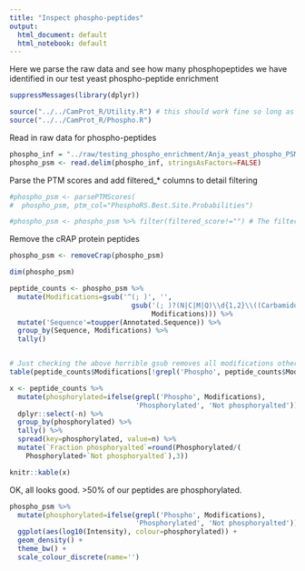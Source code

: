 ```yaml
---
title: "Inspect phospho-peptides"
output:
  html_document: default
  html_notebook: default
---
```


Here we parse the raw data and see how many phosphopeptides we have identified in our test yeast phospho-peptide enrichment
```r
suppressMessages(library(dplyr))

source("../../CamProt_R/Utility.R") # this should work fine so long as you have the CamProt_R repo in the same directory as this repo
source("../../CamProt_R/Phospho.R")

```

Read in raw data for phospho-peptides
```r
phospho_inf = "../raw/testing_phospho_enrichment/Anja_yeast_phospho_PSMs.txt"
phospho_psm <- read.delim(phospho_inf, stringsAsFactors=FALSE)
```

Parse the PTM scores and add filtered_* columns to detail filtering 
```r
#phospho_psm <- parsePTMScores(
#  phospho_psm, ptm_col="PhosphoRS.Best.Site.Probabilities")

#phospho_psm <- phospho_psm %>% filter(filtered_score!="") # The filtering doesn't actually take place until this step 
```

Remove the cRAP protein peptides
```r
phospho_psm <- removeCrap(phospho_psm)
```

```r
dim(phospho_psm)
```

```r
peptide_counts <- phospho_psm %>%
  mutate(Modifications=gsub('^(; )', '',
                              gsub('(; )?(N|C|M|Q)\\d{1,2}\\((Carbamidomethyl|Deamidated|Oxidation|Deamidated)\\)', '', 
                                   Modifications))) %>%
  mutate('Sequence'=toupper(Annotated.Sequence)) %>%
  group_by(Sequence, Modifications) %>%
  tally()


# Just checking the above horrible gsub removes all modifications other than Phospho
table(peptide_counts$Modifications[!grepl('Phospho', peptide_counts$Modifications)])

x <- peptide_counts %>%
  mutate(phosphorylated=ifelse(grepl('Phospho', Modifications),
                               'Phosphorylated', 'Not phosphoryalted')) %>%
  dplyr::select(-n) %>%
  group_by(phosphorylated) %>%
  tally() %>%
  spread(key=phosphorylated, value=n) %>%
  mutate(`Fraction phosphoryalted`=round(Phosphorylated/(
    Phosphorylated+`Not phosphoryalted`),3))

knitr::kable(x)


```
OK, all looks good. >50% of our peptides are phosphorylated.
```r
phospho_psm %>%
  mutate(phosphorylated=ifelse(grepl('Phospho', Modifications),
                               'Phosphorylated', 'Not phosphoryalted')) %>%
  ggplot(aes(log10(Intensity), colour=phosphorylated)) +
  geom_density() +
  theme_bw() +
  scale_colour_discrete(name='')
```


